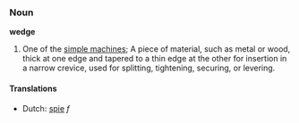 === Noun ===
'''wedge'''
{{wikipedia}}
# One of the [[simple machine]]s; A piece of material, such as metal or wood, thick at one edge and tapered to a thin edge at the other for insertion in a narrow crevice, used for splitting, tightening, securing, or levering.

==== Translations ====
*Dutch: [[spie]] ''f''